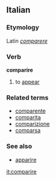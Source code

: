 ==Italian==
===Etymology===
Latin ''[[comparere]]''
===Verb===
'''comparire'''

# to [[appear]]

===Related terms===
*[[comparente]]
*[[comparita]]
*[[comparizione]]
*[[comparsa]]

===See also===
*[[apparire]]

[[it:comparire]]